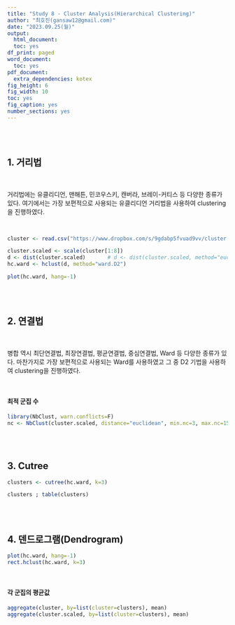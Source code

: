 ```yaml
---
title: "Study 8 - Cluster Analysis(Hierarchical Clustering)"
author: "최호진(gansaw12@gmail.com)"
date: "2023.09.25(월)"
output:
  html_document:
  toc: yes
df_print: paged
word_document:
  toc: yes
pdf_document:
  extra_dependencies: kotex
fig_height: 6
fig_width: 10
toc: yes
fig_caption: yes
number_sections: yes
---
```


<br>
<br>

## 1. 거리법

<br>

거리법에는 유클리디언, 맨해튼, 민코우스키, 캔버라, 브레이-커티스 등 다양한 종류가 있다.
여기에서는 가장 보편적으로 사용되는 유클리디언 거리법을 사용하여 clustering을 진행하였다.

<br>

```R
cluster <- read.csv("https://www.dropbox.com/s/9gdabp5fvuad9vv/cluster.csv?dl=1", header=F, col.names=c("실내시설", "메뉴", "가격", "서비스", "편리성", "인지도", "위생", "숙박", "이용횟수", "레스토랑", "지불비용", "인원", "동반", "형태", "위치", "만족도", "재구매", "성별", "연령", "직업", "최종학력", "소득"))

cluster.scaled <- scale(cluster[1:8])
d <- dist(cluster.scaled)  		# d <- dist(cluster.scaled, method="euclidean")  
hc.ward <- hclust(d, method="ward.D2")  

plot(hc.ward, hang=-1)
```

<br>
<br>


## 2. 연결법

<br>

병합 역시 최단연결법, 최장연결법, 평균연결법, 중심연결법, Ward 등 다양한 종류가 있다.
마찬가지로 가장 보편적으로 사용되는 Ward를 사용하였고 그 중 D2 기법을 사용하여 clustering을 진행하였다.

<br>

#### 최적 군집 수
```R
library(NbClust, warn.conflicts=F)
nc <- NbClust(cluster.scaled, distance="euclidean", min.nc=3, max.nc=15, method="ward.D2")
```

<br>
<br>

## 3. Cutree
```R
clusters <- cutree(hc.ward, k=3)

clusters ; table(clusters)
```

<br>
<br>

## 4. 덴드로그램(Dendrogram)
```R
plot(hc.ward, hang=-1)
rect.hclust(hc.ward, k=3)
```

<br>

#### 각 군집의 평균값
```r
aggregate(cluster, by=list(cluster=clusters), mean)
aggregate(cluster.scaled, by=list(cluster=clusters), mean)
```